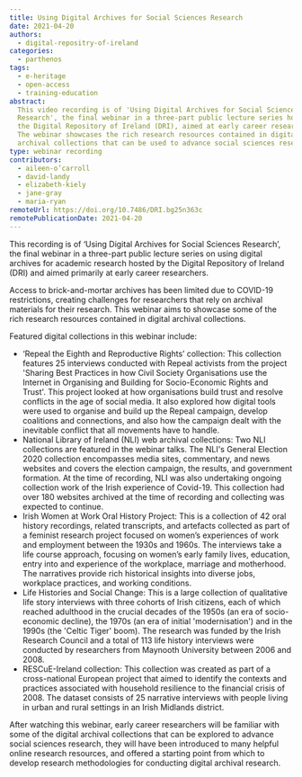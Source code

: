 ```yaml
---
title: Using Digital Archives for Social Sciences Research
date: 2021-04-20
authors:
  - digital-repositry-of-ireland
categories:
  - parthenos
tags:
  - e-heritage
  - open-access
  - training-education
abstract:
  This video recording is of 'Using Digital Archives for Social Sciences
  Research', the final webinar in a three-part public lecture series hosted by
  the Digital Repository of Ireland (DRI), aimed at early career researchers.
  The webinar showcases the rich research resources contained in digital
  archival collections that can be used to advance social sciences research.
type: webinar recording
contributors:
  - aileen-o’carroll
  - david-landy
  - elizabeth-kiely
  - jane-gray
  - maria-ryan
remoteUrl: https://doi.org/10.7486/DRI.bg25n363c
remotePublicationDate: 2021-04-20
---
```


This recording is of ‘Using Digital Archives for Social Sciences Research’, the
final webinar in a three-part public lecture series on using digital archives
for academic research hosted by the Digital Repository of Ireland (DRI) and
aimed primarily at early career researchers.

Access to brick-and-mortar archives has been limited due to COVID-19
restrictions, creating challenges for researchers that rely on archival
materials for their research. This webinar aims to showcase some of the rich
research resources contained in digital archival collections.

Featured digital collections in this webinar include:

- ‘Repeal the Eighth and Reproductive Rights’ collection: This collection
  features 25 interviews conducted with Repeal activists from the project
  'Sharing Best Practices in how Civil Society Organisations use the Internet in
  Organising and Building for Socio-Economic Rights and Trust'. This project
  looked at how organisations build trust and resolve conflicts in the age of
  social media. It also explored how digital tools were used to organise and
  build up the Repeal campaign, develop coalitions and connections, and also how
  the campaign dealt with the inevitable conflict that all movements have to
  handle.
- National Library of Ireland (NLI) web archival collections: Two NLI
  collections are featured in the webinar talks. The NLI's General Election 2020
  collection encompasses media sites, commentary, and news websites and covers
  the election campaign, the results, and government formation. At the time of
  recording, NLI was also undertaking ongoing collection work of the Irish
  experience of Covid-19. This collection had over 180 websites archived at the
  time of recording and collecting was expected to continue.
- Irish Women at Work Oral History Project: This is a collection of 42 oral
  history recordings, related transcripts, and artefacts collected as part of a
  feminist research project focused on women’s experiences of work and
  employment between the 1930s and 1960s. The interviews take a life course
  approach, focusing on women’s early family lives, education, entry into and
  experience of the workplace, marriage and motherhood. The narratives provide
  rich historical insights into diverse jobs, workplace practices, and working
  conditions.
- Life Histories and Social Change: This is a large collection of qualitative
  life story interviews with three cohorts of Irish citizens, each of which
  reached adulthood in the crucial decades of the 1950s (an era of
  socio-economic decline), the 1970s (an era of initial 'modernisation') and in
  the 1990s (the 'Celtic Tiger' boom). The research was funded by the Irish
  Research Council and a total of 113 life history interviews were conducted by
  researchers from Maynooth University between 2006 and 2008.
- RESCuE-Ireland collection: This collection was created as part of a
  cross-national European project that aimed to identify the contexts and
  practices associated with household resilience to the financial crisis
  of 2008. The dataset consists of 25 narrative interviews with people living in
  urban and rural settings in an Irish Midlands district.

After watching this webinar, early career researchers will be familiar with some
of the digital archival collections that can be explored to advance social
sciences research, they will have been introduced to many helpful online
research resources, and offered a starting point from which to develop research
methodologies for conducting digital archival research.

<CTA
  title="Interested in learning more?"
  subtitle="Using Digital Archives for Social Sciences Research"
  url="https://doi.org/10.7486/DRI.bg25n363c"
/>
